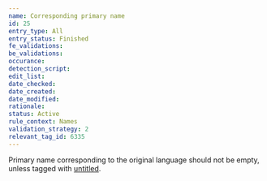 ```yaml
---
name: Corresponding primary name
id: 25
entry_type: All
entry_status: Finished
fe_validations:
be_validations:
occurance:
detection_script:
edit_list:
date_checked:
date_created:
date_modified:
rationale:
status: Active
rule_context: Names
validation_strategy: 2
relevant_tag_id: 6335
---
```

Primary name corresponding to the original language should not be empty, unless tagged with [untitled](https://vocadb.net/T/6335/).